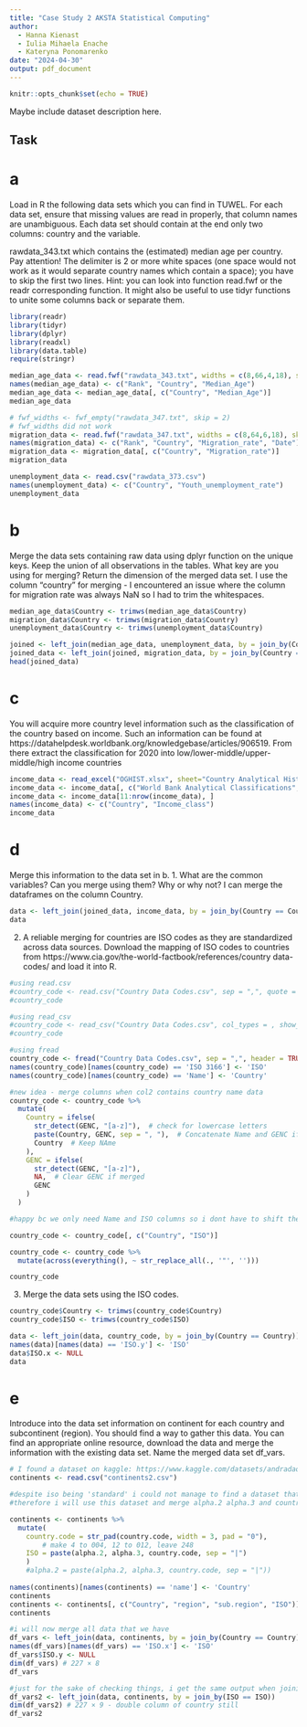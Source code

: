 ```yaml
---
title: "Case Study 2 AKSTA Statistical Computing"
author:
  - Hanna Kienast
  - Iulia Mihaela Enache
  - Kateryna Ponomarenko
date: "2024-04-30"
output: pdf_document
---
```


```r
knitr::opts_chunk$set(echo = TRUE)
```

Maybe include dataset description here.

## Task

# a
Load in R the following data sets which you can find in TUWEL. For each data set, ensure that missing
values are read in properly, that column names are unambiguous. Each data set should contain at the end
only two columns: country and the variable.

rawdata_343.txt which contains the (estimated) median age per country. Pay attention! The delimiter
 is 2 or more white spaces (one space would not work as it would separate country names which contain
 a space); you have to skip the first two lines. Hint: you can look into function read.fwf or the readr
 corresponding function. It might also be useful to use tidyr functions to unite some columns back or
 separate them.
```r
library(readr)
library(tidyr)
library(dplyr)
library(readxl)
library(data.table)
require(stringr)
```  
 
```r
median_age_data <- read.fwf("rawdata_343.txt", widths = c(8,66,4,18), skip=2) 
names(median_age_data) <- c("Rank", "Country", "Median_Age")
median_age_data <- median_age_data[, c("Country", "Median_Age")]
median_age_data
```

```r
# fwf_widths <- fwf_empty("rawdata_347.txt", skip = 2)
# fwf_widths did not work
migration_data <- read.fwf("rawdata_347.txt", widths = c(8,64,6,18), skip=2)
names(migration_data) <- c("Rank", "Country", "Migration_rate", "Date")
migration_data <- migration_data[, c("Country", "Migration_rate")]
migration_data
```

```r
unemployment_data <- read.csv("rawdata_373.csv")
names(unemployment_data) <- c("Country", "Youth_unemployment_rate")
unemployment_data
```
# b
Merge the data sets containing raw data using dplyr function on the unique keys. Keep the union of all
observations in the tables. What key are you using for merging? Return the dimension of the merged data
set.
I use the column "country" for merging - I encountered an issue where the column for migration rate was always NaN so I had to trim the whitespaces.
 
```r
median_age_data$Country <- trimws(median_age_data$Country)
migration_data$Country <- trimws(migration_data$Country)
unemployment_data$Country <- trimws(unemployment_data$Country)

joined <- left_join(median_age_data, unemployment_data, by = join_by(Country))
joined_data <- left_join(joined, migration_data, by = join_by(Country == Country))
head(joined_data)
```
# c

You will acquire more country level information such as the classification of the country based on income.
Such an information can be found at https://datahelpdesk.worldbank.org/knowledgebase/articles/906519.
From there extract the classification for 2020 into low/lower-middle/upper-middle/high income countries
 
```r
income_data <- read_excel("OGHIST.xlsx", sheet="Country Analytical History", col_names = TRUE)
income_data <- income_data[, c("World Bank Analytical Classifications", "...36")]
income_data <- income_data[11:nrow(income_data), ] 
names(income_data) <- c("Country", "Income_class")
income_data
```
# d
Merge this information to the data set in b.
 1. What are the common variables? Can you merge using them? Why or why not?
 I can merge the dataframes on the column Country.
```r
data <- left_join(joined_data, income_data, by = join_by(Country == Country))
data
```
 
 2. A reliable merging for countries are ISO codes as they are standardized across data sources. Download the
 mapping of ISO codes to countries from https://www.cia.gov/the-world-factbook/references/country
data-codes/ and load it into R.

```r
#using read.csv
#country_code <- read.csv("Country Data Codes.csv", sep = ",", quote = "", stringsAsFactors = FALSE, header = TRUE, fill=TRUE)
#country_code

#using read_csv
#country_code <- read_csv("Country Data Codes.csv", col_types = , show_col_types = FALSE,   trim_ws = TRUE)
#country_code

#using fread
country_code <- fread("Country Data Codes.csv", sep = ",", header = TRUE, fill=TRUE, stringsAsFactors = FALSE, quote = "")
names(country_code)[names(country_code) == 'ISO 3166'] <- 'ISO'
names(country_code)[names(country_code) == 'Name'] <- 'Country'

#new idea - merge columns when col2 contains country name data
country_code <- country_code %>%
  mutate(
    Country = ifelse(
      str_detect(GENC, "[a-z]"),  # check for lowercase letters
      paste(Country, GENC, sep = ", "),  # Concatenate Name and GENC if condition is true
      Country  # Keep NAme
    ),
    GENC = ifelse(
      str_detect(GENC, "[a-z]"),
      NA,  # Clear GENC if merged
      GENC
    )
  )

#happy bc we only need Name and ISO columns so i dont have to shift the others

country_code <- country_code[, c("Country", "ISO")]

country_code <- country_code %>%
  mutate(across(everything(), ~ str_replace_all(., '"', '')))

country_code
```

 3. Merge the data sets using the ISO codes.
```r
country_code$Country <- trimws(country_code$Country)
country_code$ISO <- trimws(country_code$ISO)

data <- left_join(data, country_code, by = join_by(Country == Country))
names(data)[names(data) == 'ISO.y'] <- 'ISO'
data$ISO.x <- NULL
data
```
# e
Introduce into the data set information on continent for each country and subcontinent (region). You should
find a way to gather this data. You can find an appropriate online resource, download the data and merge
the information with the existing data set. Name the merged data set df_vars.
```r
# I found a dataset on kaggle: https://www.kaggle.com/datasets/andradaolteanu/country-mapping-iso-continent-region?resource=download
continents <- read.csv("continents2.csv")

#despite iso being 'standard' i could not manage to find a dataset that had the same iso column as the one provided from the cia
#therefore i will use this dataset and merge alpha.2 alpha.3 and country code.

continents <- continents %>%
  mutate(
    country.code = str_pad(country.code, width = 3, pad = "0"),
        # make 4 to 004, 12 to 012, leave 248 
    ISO = paste(alpha.2, alpha.3, country.code, sep = "|")
    )
    #alpha.2 = paste(alpha.2, alpha.3, country.code, sep = "|"))
  
names(continents)[names(continents) == 'name'] <- 'Country'
continents
continents <- continents[, c("Country", "region", "sub.region", "ISO")]
continents
```

```r
#i will now merge all data that we have
df_vars <- left_join(data, continents, by = join_by(Country == Country))
names(df_vars)[names(df_vars) == 'ISO.x'] <- 'ISO'
df_vars$ISO.y <- NULL
dim(df_vars) # 227 × 8
df_vars

#just for the sake of checking things, i get the same output when joining on iso
df_vars2 <- left_join(data, continents, by = join_by(ISO == ISO))
dim(df_vars2) # 227 × 9 - double column of country still
df_vars2
```

